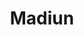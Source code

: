 ---
title: Madiun
image: /madiun.jpg?url
category: Kota
description: Kota ini terdapat INKA yang merupakan pabrik pembuatan kereta api terbesar se-Asia Tenggara.
---